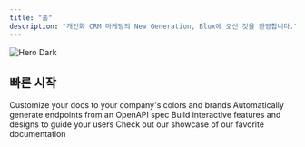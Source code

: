 ```yaml
---
title: "홈"
description: "개인화 CRM 마케팅의 New Generation, Blux에 오신 것을 환영합니다."
---
```


<img
  className="hidden dark:block"
  src="/images/hero-dark.png"
  alt="Hero Dark"
/>

## 빠른 시작

<CardGroup cols={2}>
  <Card title="캠페인 만들기" icon="palette" href="https://mintlify.com/docs/settings/global">
    Customize your docs to your company's colors and brands
  </Card>
  <Card title="데이터 연동하기" icon="code" href="https://mintlify.com/docs/api-playground/openapi">
    Automatically generate endpoints from an OpenAPI spec
  </Card>
  <Card title="오디언스 만들기" icon="screwdriver-wrench" href="https://mintlify.com/docs/content/components/accordions">
    Build interactive features and designs to guide your users
  </Card>
  <Card title="분석하기" icon="stars" href="https://mintlify.com/customers">
    Check out our showcase of our favorite documentation
  </Card>
</CardGroup>